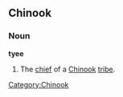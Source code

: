 ==Chinook==

===Noun===
'''tyee'''

# The [[chief]] of a [[Chinook]] [[tribe]].

[[Category:Chinook]]